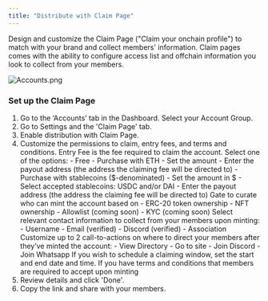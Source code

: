 ```yaml
---
title: "Distribute with Claim Page"
---
```


Design and customize the Claim Page ("Claim your onchain profile") to match with your brand and collect members' information. Claim pages comes with the ability to configure access list and offchain information you look to collect from your members.

![Accounts.png](https://station-images.nyc3.digitaloceanspaces.com/71cf77c4-ffc9-4ecc-9ca9-6c7d12ae49c4.png)

### Set up the Claim Page

1. Go to the ‘Accounts’ tab in the Dashboard. Select your Account Group.
2. Go to Settings and the 'Claim Page' tab.
3. Enable distribution with Claim Page.
4. Customize the permissions to claim, entry fees, and terms and conditions.
   <AccordionGroup>
     <Accordion title="Entry Fee">
       Entry Fee is the fee required to claim the account. Select one of the
       options: - Free - Purchase with ETH - Set the amount - Enter the payout
       address (the address the claiming fee will be directed to) - Purchase
       with stablecoins ($-denominated) - Set the amount in $ - Select accepted
       stablecoins: USDC and/or DAI - Enter the payout address (the address the
       claiming fee will be directed to)
     </Accordion>
     <Accordion title="Eligibility">
       Gate to curate who can mint the account based on - ERC-20 token ownership
       - NFT ownership - Allowlist (coming soon) - KYC (coming soon)
     </Accordion>
     <Accordion title="Member information">
       Select relevant contact information to collect from your members upon
       minting: - Username - Email (verified) - Discord (verified) - Association
     </Accordion>
     <Accordion title="Call-to-actions">
       Customize up to 2 call-to-actions on where to direct your members after
       they’ve minted the account: - View Directory - Go to site - Join Discord
       - Join Whatsapp
     </Accordion>
     <Accordion title="Claiming window">
       If you wish to schedule a claiming window, set the start and end date and
       time.
     </Accordion>
     <Accordion title="Terms & conditions">
       If you have terms and conditions that members are required to accept upon
       minting
     </Accordion>
   </AccordionGroup>
5. Review details and click 'Done'.
6. Copy the link and share with your members.
